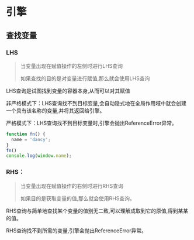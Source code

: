 # 引擎

## 查找变量

### LHS

> 当变量出现在赋值操作的左侧时进行LHS查询
>
> 如果查找的目的是对变量进行赋值,那么就会使用LHS查询

LHS查询是试图找到变量的容器本身,从而可以对其赋值

非严格模式下：LHS查询找不到目标变量,会自动隐式地在全局作用域中就会创建一个具有该名称的变量,并将其返回给引擎。

严格模式下：LHS查询找不到目标变量时,引擎会抛出ReferenceError异常。

```js
function fn() {
  name = 'dancy';
}
fn()
console.log(window.name);
```



### RHS：

> 当变量出现在赋值操作的右侧时进行RHS查询
>
> 如果目的是获取变量的值,那么就会使用RHS查询。

RHS查询与简单地查找某个变量的值别无二致,可以理解成取到它的原值,得到某某的值。



RHS查询找不到所需的变量,引擎会抛出ReferenceError异常。



